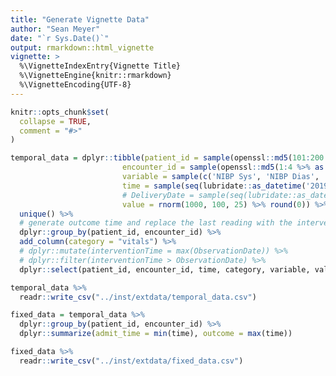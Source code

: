 ```yaml
---
title: "Generate Vignette Data"
author: "Sean Meyer"
date: "`r Sys.Date()`"
output: rmarkdown::html_vignette
vignette: >
  %\VignetteIndexEntry{Vignette Title}
  %\VignetteEngine{knitr::rmarkdown}
  %\VignetteEncoding{UTF-8}
---
```


```r
knitr::opts_chunk$set(
  collapse = TRUE,
  comment = "#>"
)
```

```r
temporal_data = dplyr::tibble(patient_id = sample(openssl::md5(101:200 %>% as.character()) %>% toupper(), 1000, replace = TRUE),
                         encounter_id = sample(openssl::md5(1:4 %>% as.character()) %>% toupper(), 1000, replace = TRUE),
                         variable = sample(c('NIBP Sys', 'NIBP Dias', 'NIBP Pulse Rate', 'NIBP Pulse Ox', 'SpO2'), 1000, replace = TRUE),
                         time = sample(seq(lubridate::as_datetime('2019/04/01'), lubridate::as_datetime('2019/04/10'), by="min"), 1000),
                         # DeliveryDate = sample(seq(lubridate::as_datetime('2019/04/01'), lubridate::as_datetime('2019/04/2'), by="min"), 1000),
                         value = rnorm(1000, 100, 25) %>% round(0)) %>% 
  unique() %>% 
  # generate outcome time and replace the last reading with the intervention
  dplyr::group_by(patient_id, encounter_id) %>% 
  add_column(category = "vitals") %>% 
  # dplyr::mutate(interventionTime = max(ObservationDate)) %>% 
  # dplyr::filter(interventionTime > ObservationDate) %>% 
  dplyr::select(patient_id, encounter_id, time, category, variable, value)

temporal_data %>% 
  readr::write_csv("../inst/extdata/temporal_data.csv")

fixed_data = temporal_data %>% 
  dplyr::group_by(patient_id, encounter_id) %>% 
  dplyr::summarize(admit_time = min(time), outcome = max(time))

fixed_data %>% 
  readr::write_csv("../inst/extdata/fixed_data.csv")

```

